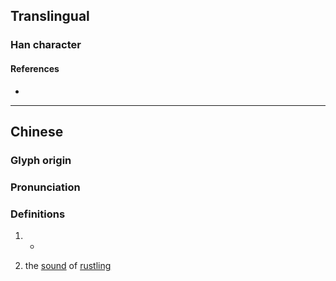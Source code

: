 {{character info}}
==Translingual==

===Han character===
{{Han char|rn=30|rad=口|as=07|sn=10|four=69020|canj=REFH|ids=⿰口沙}}

====References====
* {{Han ref|kx=0193.051|hdz=10634.040|uh=5526|ud=21798|bh=D0F0|bd=53488}}

----

==Chinese==
{{zh-forms}}

===Glyph origin===
{{Han compound|口|沙|ls=psc|t1=mouth|c1=s|c2=p}}

===Pronunciation===
{{zh-pron
|m=shā
|c=saa1
|cat=part
}}

===Definitions===
{{zh-hanzi}}

# {{n-g|Sentence-final particle, similar to {{zh-l|*啊}}.}}
#* {{zh-x|出 麼 事 了 唦{shā} ？|What happened?|ref='''1990''', 池莉 ([[w:Chi Li|Chi Li]]), ''冷也好熱也好活著就好 (Cold or Hot, It's Good to Live)''}}
# {{lb|zh|onomatopoeia}} the [[sound]] of [[rustling]]